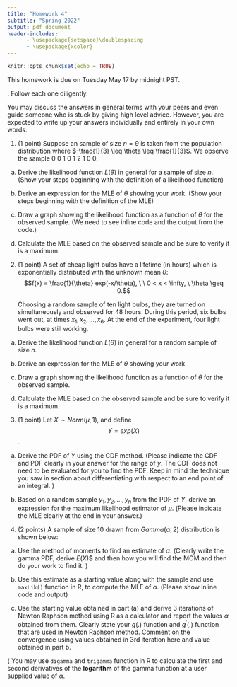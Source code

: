 ```yaml
---
title: "Homework 4"
subtitle: "Spring 2022"
output: pdf_document
header-includes:
      - \usepackage{setspace}\doublespacing
      - \usepackage{xcolor}
---
```


```r
knitr::opts_chunk$set(echo = TRUE)
```

This homework is due on Tuesday May 17 by midnight PST.

\textbf{Instructions}: Follow each one diligently. 
\hrule
\begin{enumerate}
	\item Please type your answers and upload as a PDF in Gradescope. If you prefer to write your answers, we will accept handwritten work provided it is legible. If you decide to go this route, be sure to [scan](https://www.camscanner.com) and upload a single file.  
	\item Write your full name (as it appears in the grade book) on the first page, preferably as a running header on each page if you are writing by hand.
	\item Answer the questions in order and number them as I have here. 
	\item \textbf{Write complete answers which includes justifications for steps and/or references to results you use. This is really important.You all need to practice writing mathematical answers - define notation, explain what you are doing, cite any rules, etc. }
	\item Clearly indicate your final answer. Put a frame around it where appropriate.
	\item \textbf{For questions that involve coding, you must include code and not just the answers. Please do not copy and paste your code, show us your code as Rscript at the very least. Convince us that it runs by showing intermediate output. } 
\end{enumerate}
\hrule 

\textbf{Rule on collaboration:} You may discuss the answers in general terms with your peers and even guide someone who is stuck by giving high level advice. However, you are expected to write up your answers individually and entirely in your own words. 

1. (1 point) Suppose an \emph{i.i.d} sample of size $n=9$ is taken from the population distribution
	\begin{eqnarray*}
	f_{\theta}(x) & = & \left\{ \begin{array}{cc} 
	              \frac{1}{3} - \theta & x=0 \\
	              \frac{1}{3} & x=1 \\
	              \frac{1}{3} + \theta & x=2 \end{array} \right.
	  \end{eqnarray*}
	  where $-\frac{1}{3} \leq \theta \leq \frac{1}{3}$.
 We observe the sample 0 0 1 0 1 2 1 0 0. 
 
  a.  Derive the likelihood function $L(\theta)$ in general for a sample of size $n$.  (Show your steps beginning with the definition of a likelihood function)
  b. Derive an expression for the MLE of $\theta$ showing your work. (Show your steps beginning with the definition of the MLE)
  c. Draw a graph showing the likelihood function as a function of $\theta$ for the observed sample. (We need to see inline code and the output from the code.)
  
  d. Calculate the MLE based on the observed sample and be sure to verify it is a maximum.

2. (1 point) A set of	cheap light	bulbs have a lifetime (in hours) which is	exponentially distributed with the unknown mean	$\theta$:
$$f(x) = \frac{1}{\theta} exp(-x/\theta), \ \ 0 < x < \infty, \ \theta \geq 0.$$

   Choosing	a random	sample of ten light	bulbs, they are turned on simultaneously and observed for 48 hours. During this period, six bulbs went out, at times $x_1,x_2,\dots,x_6$. At the end of the experiment, four light bulbs were still working. 

  a.  Derive the likelihood function $L(\theta)$ in general for a random sample of size $n$.

  b. Derive an expression for the MLE of $\theta$ showing your work. 
  c. Draw a graph showing the likelihood function as a function of $\theta$ for the observed sample. 
  
  d. Calculate the MLE based on the observed sample and be sure to verify it is a maximum.
  
3.	(1 point) Let	 $X \sim Norm(\mu,1)$,	and	define	$$Y = exp(X)$$.
  a. 	Derive	the	PDF	of	$Y$ using the CDF method. (Please indicate the CDF and PDF clearly in your answer for the range of $y$. The CDF does not need to be evaluated for you to find the PDF. Keep in mind the technique you saw in section about differentiating with respect to an end point of an integral. )

  b.	Based	on	a	random sample $y_1, y_2, \dots, y_n$ from	the PDF of $Y$,	derive an expression for	the	maximum	likelihood	estimator	of	$\mu$. (Please indicate the MLE clearly at the end in your answer.)



4. (2 points) A sample of size 10 drawn from $Gamma(\alpha,2)$ distribution is shown below: 

\begin{table}[ht]
\centering
\begin{tabular}{rrrrrrrrrrr}
  \hline
x & 1.425 & 2.216 & 0.738 & 0.590 & 1.266 & 0.601 & 0.483 & 1.313 & 1.707 & 1.008 \\ 
   \hline
\end{tabular}
\end{table}

  a. Use the method of moments to find an estimate of $\alpha$. (Clearly write the gamma PDF, derive $E(X$)$ and then how you will find the MOM and then do your work to find it. )

  b. Use this estimate as a starting value along with the sample and use `maxLik()` function in R, to compute the MLE of $\alpha$. (Please show inline code and output)

  c. Use the starting value obtained in part (a) and derive 3 iterations of Newton Raphson method using R as a calculator and report the values $\alpha$ obtained from them. Clearly state your $g(.)$ function and $g^{\prime}(.)$ function that are used in Newton Raphson method. Comment on the convergence using values obtained in 3rd iteration here and value obtained in part b. 
    
   (\emph{Hint:} You may use `digamma` and `trigamma` function in R to calculate the first and second derivatives of the **logarithm** of the gamma function at a user supplied value of $\alpha$.

 
 
 